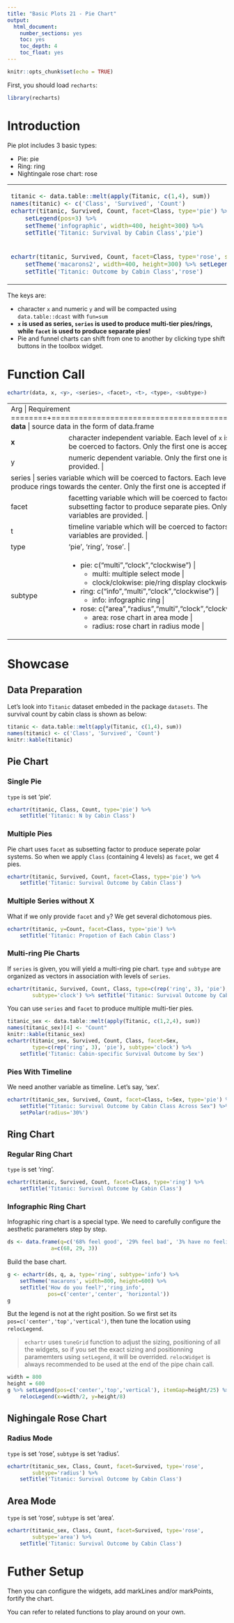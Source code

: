 ```yaml
---
title: "Basic Plots 21 - Pie Chart"
output: 
  html_document: 
    number_sections: yes
    toc: yes
    toc_depth: 4
    toc_float: yes
---
```


```r
knitr::opts_chunk$set(echo = TRUE)
```

First, you should load `recharts`:
```r
library(recharts)
```

# Introduction

Pie plot includes 3 basic types:

- Pie: pie
- Ring: ring
- Nightingale rose chart: rose

<table id='intro'>
<tr><td>
```r
titanic <- data.table::melt(apply(Titanic, c(1,4), sum))
names(titanic) <- c('Class', 'Survived', 'Count')
echartr(titanic, Survived, Count, facet=Class, type='pie') %>% 
    setLegend(pos=3) %>%
    setTheme('infographic', width=400, height=300) %>%
    setTitle('Titanic: Survival by Cabin Class','pie')
```
</td>
<td>
```r
echartr(titanic, Survived, Count, facet=Class, type='ring') %>% 
    setTheme('roma', width=400, height=300) %>% setLegend(pos=3) %>%
    setTitle('Titanic: Outcome by Cabin Class','ring')
```
</td></tr>
<tr><td>
```r
echartr(titanic, Survived, Count, facet=Class, type='rose', sub='radius') %>% 
    setTheme('macarons2', width=400, height=300) %>% setLegend(pos=3) %>%
    setTitle('Titanic: Outcome by Cabin Class','rose')
```
</td><td>

</td></tr>
</table>

The keys are:

- character `x` and numeric `y` and will be compacted using `data.table::dcast` with `fun=sum`
- **`x` is used as series, `series` is used to produce multi-tier pies/rings, while `facet` is used to produce separate pies!**
- Pie and funnel charts can shift from one to another by clicking type shift buttons in the toolbox widget.

# Function Call

```r
echartr(data, x, <y>, <series>, <facet>, <t>, <type>, <subtype>)
```

+--------+--------------------------------------------------------------------+
| Arg    |  Requirement                                                       |
+========+====================================================================+
| **data** | source data in the form of data.frame                            |
+--------+--------------------------------------------------------------------+
| **x**  | character independent variable. Each level of `x` is treated as a data series. Other type will be coerced to factors. Only the first one is accepted if multiple variables are provided. |
+--------+--------------------------------------------------------------------+
| y      | numeric dependent variable. Only the first one is accepted if multiple variables are provided. |
+--------+--------------------------------------------------------------------+
| series  | series variable which will be coerced to factors. Each level of `series` is treated as a tyre factor to produce rings towards the center. Only the first one is accepted if multiple variables are provided. |
+--------+--------------------------------------------------------------------+
| facet  | facetting variable which will be coerced to factors. Each level of `facet` is treated as a subsetting factor to produce separate pies. Only the first one is accepted if multiple variables are provided. |
+--------+--------------------------------------------------------------------+
|  t     | timeline variable which will be coerced to factors. Only the first one is accepted if multiple variables are provided. |
+--------+--------------------------------------------------------------------+
| type   | 'pie', 'ring', 'rose'. |
+--------+--------------------------------------------------------------------+
| subtype| - pie: c("multi","clock","clockwise") | 
|        |     + multi: multiple select mode |
|        |     + clock/clokwise: pie/ring display clockwise |
|        | - ring: c("info","multi","clock","clockwise") |
|        |     + info: infographic ring |
|        | - rose: c("area","radius","multi","clock","clockwise") |
|        |     + area: rose chart in area mode |
|        |     + radius: rose chart in radius mode |
+--------+--------------------------------------------------------------------+


# Showcase

## Data Preparation

Let's look into `Titanic` dataset embeded in the package `datasets`. The survival count by cabin class is shown as below:

```r
titanic <- data.table::melt(apply(Titanic, c(1,4), sum))
names(titanic) <- c('Class', 'Survived', 'Count')
knitr::kable(titanic)
```

## Pie Chart

### Single Pie

`type` is set 'pie'.

```r
echartr(titanic, Class, Count, type='pie') %>%
    setTitle('Titanic: N by Cabin Class')
```

### Multiple Pies

Pie chart uses `facet` as subsetting factor to produce seperate polar systems. So when we apply `Class` (containing 4 levels) as `facet`, we get 4 pies.

```r
echartr(titanic, Survived, Count, facet=Class, type='pie') %>%
    setTitle('Titanic: Survival Outcome by Cabin Class')
```

### Multiple Series without X

What if we only provide `facet` and `y`? We get several dichotomous pies.

```r
echartr(titanic, y=Count, facet=Class, type='pie') %>%
    setTitle('Titanic: Propotion of Each Cabin Class')
```

### Multi-ring Pie Charts

If `series` is given, you will yield a multi-ring pie chart. `type` and `subtype` are organized as vectors in association with levels of `series`.

```r
echartr(titanic, Survived, Count, Class, type=c(rep('ring', 3), 'pie'),
        subtype='clock') %>% setTitle('Titanic: Survival Outcome by Cabin Class')
```

You can use `series` and `facet` to produce multiple multi-tier pies.

```r
titanic_sex <- data.table::melt(apply(Titanic, c(1,2,4), sum))
names(titanic_sex)[4] <- "Count"
knitr::kable(titanic_sex)
echartr(titanic_sex, Survived, Count, Class, facet=Sex, 
        type=c(rep('ring', 3), 'pie'), subtype='clock') %>% 
    setTitle('Titanic: Cabin-specific Survival Outcome by Sex')
```

### Pies With Timeline

We need another variable as timeline. Let's say, 'sex'.

```r
echartr(titanic_sex, Survived, Count, facet=Class, t=Sex, type='pie') %>% 
    setTitle("Titanic: Survival Outcome by Cabin Class Across Sex") %>%
    setPolar(radius='30%')
```

## Ring Chart

### Regular Ring Chart

`type` is set 'ring'.

```r
echartr(titanic, Survived, Count, facet=Class, type='ring') %>%
    setTitle('Titanic: Survival Outcome by Cabin Class')
```

### Infographic Ring Chart

Infographic ring chart is a special type. We need to carefully configure the aesthetic parameters step by step.

```r
ds <- data.frame(q=c('68% feel good', '29% feel bad', '3% have no feelings'),
              a=c(68, 29, 3))
```

Build the base chart.

```r
g <- echartr(ds, q, a, type='ring', subtype='info') %>% 
    setTheme('macarons', width=800, height=600) %>%
    setTitle('How do you feel?','ring_info', 
             pos=c('center','center', 'horizontal'))
g
```

But the legend is not at the right position. So we first set its `pos=c('center','top','vertical')`, then tune the location using `relocLegend`. 

> `echartr` uses `tuneGrid` function to adjust the sizing, positioning of all the widgets, so if you set the exact sizing and positionning paramemters using `setLegend`, it will be overrided. `relocWidget` is always recommended to be used at the end of the pipe chain call. 

```r
width = 800
height = 600
g %>% setLegend(pos=c('center','top','vertical'), itemGap=height/25) %>%
    relocLegend(x=width/2, y=height/8)
```

## Nighingale Rose Chart 

### Radius Mode

`type` is set 'rose', `subtype` is set 'radius'.

```r
echartr(titanic_sex, Class, Count, facet=Survived, type='rose', 
        subtype='radius') %>%
    setTitle('Titanic: Survival Outcome by Cabin Class') 
```

## Area Mode

`type` is set 'rose', `subtype` is set 'area'.

```r
echartr(titanic_sex, Class, Count, facet=Survived, type='rose', 
        subtype='area') %>%
    setTitle('Titanic: Survival Outcome by Cabin Class') 
```


# Futher Setup

Then you can configure the widgets, add markLines and/or markPoints, fortify the chart.

You can refer to related functions to play around on your own.


